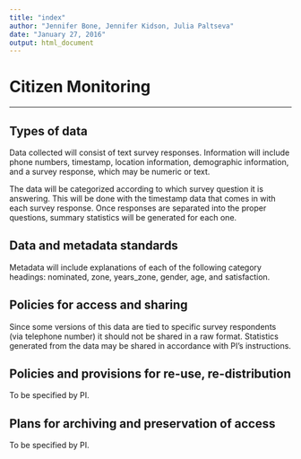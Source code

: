 ```yaml
---
title: "index"
author: "Jennifer Bone, Jennifer Kidson, Julia Paltseva"
date: "January 27, 2016"
output: html_document
---
```


# Citizen Monitoring
________________________________________
## Types of data
Data collected will consist of text survey responses. Information will include phone numbers, timestamp, location information, demographic information, and a survey response, which may be numeric or text. 

The data will be categorized according to which survey question it is answering. This will be done with the timestamp data that comes in with each survey response. Once responses are separated into the proper questions, summary statistics will be generated for each one.
 
## Data and metadata standards
Metadata will include explanations of each of the following category headings: nominated, zone, years_zone, gender, age, and satisfaction.
 
## Policies for access and sharing
Since some versions of this data are tied to specific survey respondents (via telephone number) it should not be shared in a raw format. Statistics generated from the data may be shared in accordance with PI's instructions.

## Policies and provisions for re-use, re-distribution
To be specified by PI.

## Plans for archiving and preservation of access
To be specified by PI.